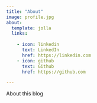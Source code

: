 ```yaml
---
title: "About"
image: profile.jpg
about:
  template: jolla
  links:
  
    - icon: linkedin
      text: LinkedIn
      href: https://linkedin.com
    - icon: github
      text: Github
      href: https://github.com

---
```


About this blog
